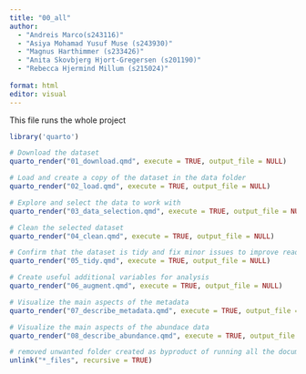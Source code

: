 ```yaml
---
title: "00_all"
author: 
  - "Andreis Marco(s243116)" 
  - "Asiya Mohamad Yusuf Muse (s243930)"
  - "Magnus Harthimmer (s233426)"  
  - "Anita Skovbjerg Hjort-Gregersen (s201190)"
  - "Rebecca Hjermind Millum (s215024)"
  
format: html
editor: visual
---
```


This file runs the whole project

```r
library('quarto')
```

```r
# Download the dataset
quarto_render("01_download.qmd", execute = TRUE, output_file = NULL)

# Load and create a copy of the dataset in the data folder
quarto_render("02_load.qmd", execute = TRUE, output_file = NULL)

# Explore and select the data to work with
quarto_render("03_data_selection.qmd", execute = TRUE, output_file = NULL)

# Clean the selected dataset
quarto_render("04_clean.qmd", execute = TRUE, output_file = NULL)

# Confirm that the dataset is tidy and fix minor issues to improve readability
quarto_render("05_tidy.qmd", execute = TRUE, output_file = NULL)

# Create useful additional variables for analysis
quarto_render("06_augment.qmd", execute = TRUE, output_file = NULL)

# Visualize the main aspects of the metadata
quarto_render("07_describe_metadata.qmd", execute = TRUE, output_file = NULL)

# Visualize the main aspects of the abundace data
quarto_render("08_describe_abundance.qmd", execute = TRUE, output_file = NULL)

# removed unwanted folder created as byproduct of running all the documents
unlink("*_files", recursive = TRUE)
```
